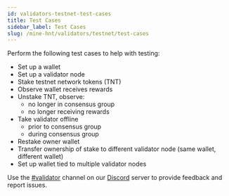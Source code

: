 ```yaml
---
id: validators-testnet-test-cases
title: Test Cases
sidebar_label: Test Cases
slug: /mine-hnt/validators/testnet/test-cases
---
```



Perform the following test cases to help with testing:

* Set up a wallet
* Set up a validator node
* Stake testnet network tokens (TNT) 
* Observe wallet receives rewards
* Unstake TNT, observe:
    * no longer in consensus group
    * no longer receiving rewards
* Take validator offline
    * prior to consensus group
    * during consensus group
* Restake owner wallet
* Transfer ownership of stake to different validator node (same wallet, different wallet)
* Set up wallet tied to multiple validator nodes

Use the [#validator](discord://discord.com/channels/404106811252408320/857353417739730954) channel on our [Discord](https://discord.gg/helium) server to provide feedback and report issues.
